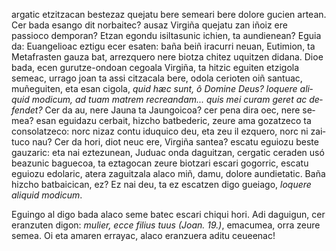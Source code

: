 <noinclude><pagequality level="3" user="Alonmikel" /></noinclude>argatic etzitzacan bestezaz quejatu bere semeari bere dolore gucien artean. Cer bada esango dit norbaitec? ausaz Virgiña quejatu zan iñoiz ere passioco demporan? Etzan egondu isiltasunic ichien, ta aundienean? Eguia da: Euangelioac eztigu ecer esaten: baña beiñ iracurri neuan, Eutimion, ta Metafrasten gauza bat, arrezquero nere biotza chitez uquitzen didana. Dioe bada, ecen gurutze-ondoan cegoala Virgiña, ta hitzic eguiten etzigola semeac, urrago joan ta assi citzacala bere, odola cerioten oiñ santuac, muñeguiten, eta esan cigola, </span><span lang="la"><i>quid hæc sunt, ô Domine Deus? loquere aliquid modicum, ad tuam matrem recreandam... quis mei curam geret ac defendet?</i></span> <span lang="eu">Cer da au, nere Jauna ta Jaungoicoa? cer pena dira oec, nere semea? esan eguidazu cerbait, hizcho batbederic, zeure ama gozatzeco ta consolatzeco: norc nizaz contu iduquico deu, eta zeu il ezquero, norc ni zaituco nau? Cer da hori, diot neuc ere, Virgiña santea? escatu eguiozu beste gauzaric: eta nai eztezunean, Juduac onda daguitzan, cergatic ceraden usó beazunic baguecoa, ta eztagocan zeure biotzari escari gogorric, escatu eguiozu edolaric, atera zaguitzala alaco miñ, damu, dolore aundietatic. Baña hizcho batbaicican, ez? Ez nai deu, ta ez escatzen digo gueiago,</span> <span lang="la"><i>loquere aliquid modicum</i>.</span>

{{aingura|17}}<span lang="eu">Eguingo al digo bada alaco seme batec escari chiqui hori. Adi daguigun, cer eranzuten digon:</span> <span lang="la"><i>mulier, ecce filius tuus</i> </span><cite>(Joan. 19.)</cite>, <span lang="eu">emacumea, orra zeure semea. Oi eta amaren errayac, alaco eranzuera aditu ceueenac!<noinclude><references/></noinclude>
